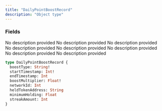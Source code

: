 ```yaml
---
title: "DailyPointBoostRecord"
description: "Object type"
---
```


### Fields

<ResponseField name="boostType" type="String!" required>
  No description provided
</ResponseField>

<ResponseField name="startTimestamp" type="Int!" required>
  No description provided
</ResponseField>

<ResponseField name="endTimestamp" type="Int">
  No description provided
</ResponseField>

<ResponseField name="boostMultiplier" type="Float!" required>
  No description provided
</ResponseField>

<ResponseField name="networkId" type="Int">
  No description provided
</ResponseField>

<ResponseField name="heldTokenAddress" type="String">
  No description provided
</ResponseField>

<ResponseField name="minimumHolding" type="Float">
  No description provided
</ResponseField>

<ResponseField name="streakAmount" type="Int">
  No description provided
</ResponseField>


```graphql DailyPointBoostRecord
type DailyPointBoostRecord {
  boostType: String!
  startTimestamp: Int!
  endTimestamp: Int
  boostMultiplier: Float!
  networkId: Int
  heldTokenAddress: String
  minimumHolding: Float
  streakAmount: Int
}
```
